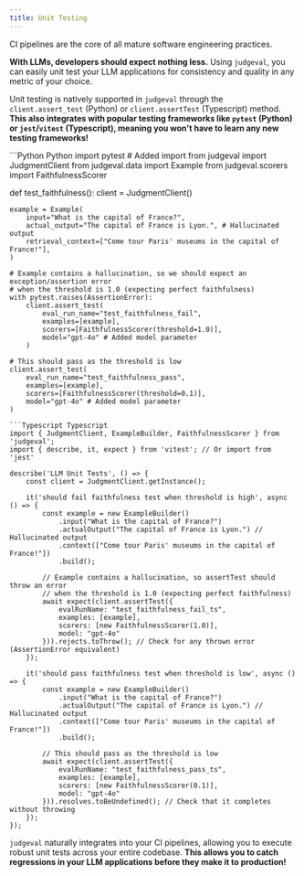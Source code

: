 ```yaml
---
title: Unit Testing
---
```


CI pipelines are the core of all mature software engineering practices. 

**With LLMs, developers should expect nothing less.** 
Using `judgeval`, you can easily unit test your LLM applications for consistency and quality in any metric of your choice.

Unit testing is natively supported in `judgeval` through the `client.assert_test` (Python) or `client.assertTest` (Typescript) method. 
**This also integrates with popular testing frameworks like `pytest` (Python) or `jest`/`vitest` (Typescript), meaning you won't have to learn any new testing frameworks!**

<CodeGroup>
```Python Python
import pytest # Added import
from judgeval import JudgmentClient
from judgeval.data import Example
from judgeval.scorers import FaithfulnessScorer

def test_faithfulness():
    client = JudgmentClient()
    
    example = Example(
        input="What is the capital of France?",
        actual_output="The capital of France is Lyon.", # Hallucinated output
        retrieval_context=["Come tour Paris' museums in the capital of France!"],
    )

    # Example contains a hallucination, so we should expect an exception/assertion error
    # when the threshold is 1.0 (expecting perfect faithfulness)
    with pytest.raises(AssertionError):
        client.assert_test(
            eval_run_name="test_faithfulness_fail",
            examples=[example],
            scorers=[FaithfulnessScorer(threshold=1.0)],
            model="gpt-4o" # Added model parameter
        )
    
    # This should pass as the threshold is low
    client.assert_test(
        eval_run_name="test_faithfulness_pass",
        examples=[example],
        scorers=[FaithfulnessScorer(threshold=0.1)],
        model="gpt-4o" # Added model parameter
    )
```
```Typescript Typescript
import { JudgmentClient, ExampleBuilder, FaithfulnessScorer } from 'judgeval';
import { describe, it, expect } from 'vitest'; // Or import from 'jest'

describe('LLM Unit Tests', () => {
    const client = JudgmentClient.getInstance();

    it('should fail faithfulness test when threshold is high', async () => {
        const example = new ExampleBuilder()
            .input("What is the capital of France?")
            .actualOutput("The capital of France is Lyon.") // Hallucinated output
            .context(["Come tour Paris' museums in the capital of France!"])
            .build();

        // Example contains a hallucination, so assertTest should throw an error
        // when the threshold is 1.0 (expecting perfect faithfulness)
        await expect(client.assertTest({
            evalRunName: "test_faithfulness_fail_ts",
            examples: [example],
            scorers: [new FaithfulnessScorer(1.0)],
            model: "gpt-4o"
        })).rejects.toThrow(); // Check for any thrown error (AssertionError equivalent)
    });

    it('should pass faithfulness test when threshold is low', async () => {
        const example = new ExampleBuilder()
            .input("What is the capital of France?")
            .actualOutput("The capital of France is Lyon.") // Hallucinated output
            .context(["Come tour Paris' museums in the capital of France!"])
            .build();
        
        // This should pass as the threshold is low
        await expect(client.assertTest({
            evalRunName: "test_faithfulness_pass_ts",
            examples: [example],
            scorers: [new FaithfulnessScorer(0.1)],
            model: "gpt-4o"
        })).resolves.toBeUndefined(); // Check that it completes without throwing
    });
});
```
</CodeGroup>

`judgeval` naturally integrates into your CI pipelines, allowing you to execute robust unit tests across your entire codebase. 
**This allows you to catch regressions in your LLM applications before they make it to production!**



